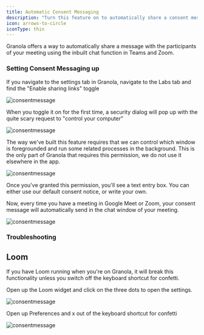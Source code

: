 ```yaml
---
title: Automatic Consent Messaging
description: "Turn this feature on to automatically share a consent message in Teams and Zoom."
icon: arrows-to-circle
iconType: thin
---
```

Granola offers a way to automatically share a message with the participants of your meeting using the inbuilt chat function in Teams and Zoom. 

### Setting Consent Messaging up

If you navigate to the settings tab in Granola, navigate to the Labs tab and find the "Enable sharing links" toggle

![consentmessage](/images/consent1-1.png)

When you toggle it on for the first time, a security dialog will pop up with the quite scary request to "control your computer"

![consentmessage](/images/consent2.png)

The way we've built this feature requires that we can control which window is foregrounded and run some related processes in the background. This is the only part of Granola that requires this permission, we do not use it elsewhere in the app. 

![consentmessage](/images/consent1-2.png)

Once you've granted this permission, you'll see a text entry box. You can either use our default consent notice, or write your own. 

Now, every time you have a meeting in Google Meet or Zoom, your consent message will automatically send in the chat window of your meeting. 

![consentmessage](/images/consent-message.png)

### Troubleshooting

## Loom

If you have Loom running when you're on Granola, it will break this functionality unless you switch off the keyboard shortcut for confetti. 

Open up the Loom widget and click on the three dots to open the settings. 

![consentmessage](/images/loom-settings.png)

Open up Preferences and x out of the keyboard shortcut for confetti

![consentmessage](/images/loom-gif.gif)